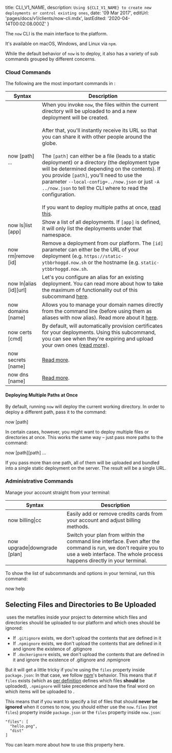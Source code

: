 
  title: CLI_V1_NAME,
  description: `Using ${CLI_V1_NAME} to create new deployments or control existing ones`,
  date: '09 Mar 2017',
  editUrl: 'pages/docs/v1/clients/now-cli.mdx',
  lastEdited: '2020-04-14T00:02:08.000Z'
}

The `now` CLI is the main interface to the <ProductShortV1Name /> platform.

It's available on macOS, Windows, and Linux via `npm`.

While the default behavior of `now` is to deploy, it also has a variety of sub
commands grouped by different concerns.

### Cloud Commands

The following are the most important commands in <CliV1Name />:

| Syntax                                                  | Description                                                                                                                                                                                                                                                                                                                                                                                                                                                                                                                                                                                                                                                                                                   |
| ------------------------------------------------------- | ------------------------------------------------------------------------------------------------------------------------------------------------------------------------------------------------------------------------------------------------------------------------------------------------------------------------------------------------------------------------------------------------------------------------------------------------------------------------------------------------------------------------------------------------------------------------------------------------------------------------------------------------------------------------------------------------------------- |
| <InlineCode noWrap>now [path] ...</InlineCode>          | When you invoke `now`, the files within the current directory will be uploaded to <ProductShortV1Name /> and a new deployment will be created.<br/><br/>After that, you'll instantly receive its URL so that you can share it with other people around the globe. <br/><br/> The `[path]` can either be a file (leads to a static deployment) or a directory (the deployment type will be determined depending on the contents). If you provide `[path]`, you'll need to use the parameter `--local-config=../now.json` or just `-A ../now.json` to tell the CLI where to read the configuration. <br/><br/> If you want to deploy multiple paths at once, [read this](#deploying-multiple-projects-at-once). |
| <InlineCode noWrap>now ls\|list [app]</InlineCode>      | Show a list of all deployments. If `[app]` is defined, it will only list the deployments under that namespace.                                                                                                                                                                                                                                                                                                                                                                                                                                                                                                                                                                                                |
| <InlineCode noWrap>now rm\|remove [id]</InlineCode>     | Remove a deployment from our platform. The `[id]` parameter can either be the URL of your deployment (e.g. `https://static-ytbbrhoggd.now.sh` or the hostname (e.g. `static-ytbbrhoggd.now.sh`.                                                                                                                                                                                                                                                                                                                                                                                                                                                                                                               |
| <InlineCode noWrap>now ln\|alias [id][url]</InlineCode> | Let's you configure an alias for an existing deployment. You can read more about how to take the maximum of functionality out of this subcommand [here](/docs/v1/features/aliases).                                                                                                                                                                                                                                                                                                                                                                                                                                                                                                                           |
| <InlineCode noWrap>now domains [name]</InlineCode>      | Allows you to manage your domain names directly from the command line (before using them as aliases with <InlineCode noWrap>now alias</InlineCode>). Read more about it [here](/docs/v1/features/aliases).                                                                                                                                                                                                                                                                                                                                                                                                                                                                                                    |
| <InlineCode noWrap>now certs [cmd]</InlineCode>         | By default, <ProductShortV1Name /> will automatically provision certificates for your deployments. Using this subcommand, you can see when they're expiring and upload your own ones ([read more](/docs/v1/features/certs)).                                                                                                                                                                                                                                                                                                                                                                                                                                                                                  |
| <InlineCode noWrap>now secrets [name]</InlineCode>      | [Read more](/docs/v1/features/env-and-secrets).                                                                                                                                                                                                                                                                                                                                                                                                                                                                                                                                                                                                                                                               |
| <InlineCode noWrap>now dns [name]</InlineCode>          | [Read more](/docs/features/dns).                                                                                                                                                                                                                                                                                                                                                                                                                                                                                                                                                                                                                                                                              |

#### Deploying Multiple Paths at Once

By default, running `now` will
deploy the current working directory. In order to deploy
a different path, pass it to
the command:

<TerminalInput>now [path]</TerminalInput>

In certain cases, however, you might want to deploy multiple
files or directories at once. This works the
same way – just pass more paths to the command:

<TerminalInput>now [path][path] ...</TerminalInput>

If you pass more than one path, all of them will be uploaded
and bundled into a single static deployment on the server. The
result will be a single URL.

### Administrative Commands

Manage your account straight from your terminal:

| Syntax                                                        | Description                                                                                                                                                                               |
| ------------------------------------------------------------- | ----------------------------------------------------------------------------------------------------------------------------------------------------------------------------------------- |
| <InlineCode noWrap>now billing\|cc</InlineCode>               | Easily add or remove credits cards from your account and adjust billing methods.                                                                                                          |
| <InlineCode noWrap>now upgrade\|downgrade [plan]</InlineCode> | Switch your plan from within the command line interface. Even after the command is run, we don't require you to use a web interface. The whole process happens directly in your terminal. |

To show the list of subcommands and options in your terminal, run this command:

<TerminalInput>now help</TerminalInput>

## Selecting Files and Directories to Be Uploaded

​<ProductShortV1Name /> uses the metafiles inside your project to determine which files and directories should be uploaded to our platform and which ones should be ignored:

- If `.gitignore` exists, we don't upload the contents that are defined in it
- If `.npmignore` exists, we don't upload the contents that are defined in it and ignore the existence of .gitignore
- If `.dockerignore` exists, we don't upload the contents that are defined in it and ignore the existence of .gitignore and .npmignore

But it will get a little tricky if you're using the `files` property inside `package.json`: In that case, we follow [npm](https://www.npmjs.com/)'s behavior. This means that if `files` exists (which as [per definition](https://docs.npmjs.com/files/package.json#files) defines which files **should** be uploaded), `.npmignore` will take precedence and have the final word on which items will be uploaded to <ProductShortV1Name />.

This means that if you want to specify a list of files that should **never be ignored** when it comes to now, you should either use the `now.files` (not `files`) property inside `package.json` or the `files` property inside `now.json`:

```
"files": [
  "hello.png",
  "dist"
]
```

You can learn more about how to use this property <Link href='/docs/features/configuration#"files"-(array)'>here</Link>.

